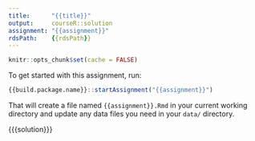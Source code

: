 ```yaml
---
title:      "{{title}}"
output:     courseR::solution
assignment: "{{assignment}}"
rdsPath:    {{rdsPath}}
---
```


```r
knitr::opts_chunk$set(cache = FALSE)
```

To get started with this assignment, run:

```r
{{build.package.name}}::startAssignment("{{assignment}}")
```

That will create a file named `{{assignment}}.Rmd` in your current working directory and update any data files you need in your `data/` directory.

{{{solution}}}
